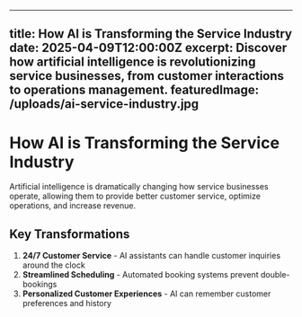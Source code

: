 
---
title: How AI is Transforming the Service Industry
date: 2025-04-09T12:00:00Z
excerpt: Discover how artificial intelligence is revolutionizing service businesses, from customer interactions to operations management.
featuredImage: /uploads/ai-service-industry.jpg
---

# How AI is Transforming the Service Industry

Artificial intelligence is dramatically changing how service businesses operate, allowing them to provide better customer service, optimize operations, and increase revenue.

## Key Transformations

1. **24/7 Customer Service** - AI assistants can handle customer inquiries around the clock
2. **Streamlined Scheduling** - Automated booking systems prevent double-bookings
3. **Personalized Customer Experiences** - AI can remember customer preferences and history
